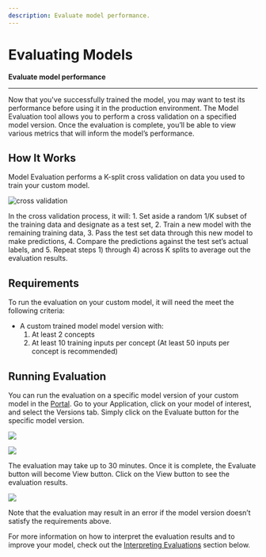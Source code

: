 ```yaml
---
description: Evaluate model performance.
---
```


# Evaluating Models

**Evaluate model performance**
<hr />

Now that you've successfully trained the model, you may want to test its performance before using it in the production environment. The Model Evaluation tool allows you to perform a cross validation on a specified model version. Once the evaluation is complete, you’ll be able to view various metrics that will inform the model’s performance.

## How It Works

Model Evaluation performs a K-split cross validation on data you used to train your custom model.

![cross validation](/img/cross_validation.jpg)

In the cross validation process, it will: 1. Set aside a random 1/K subset of the training data and designate as a test set, 2. Train a new model with the remaining training data, 3. Pass the test set data through this new model to make predictions, 4. Compare the predictions against the test set’s actual labels, and 5. Repeat steps 1\) through 4\) across K splits to average out the evaluation results.

## Requirements

To run the evaluation on your custom model, it will need the meet the following criteria:

* A custom trained model model version with:
  1. At least 2 concepts
  2. At least 10 training inputs per concept \(At least 50 inputs per concept is recommended\)

## Running Evaluation

You can run the evaluation on a specific model version of your custom model in the [Portal](https://clarifai.com/apps). Go to your Application, click on your model of interest, and select the Versions tab. Simply click on the Evaluate button for the specific model version.

![](/img/previewui-versions-new.png)

![](/img/preview-evaluate-new.png)

The evaluation may take up to 30 minutes. Once it is complete, the Evaluate button will become View button. Click on the View button to see the evaluation results.

![](/img/preview-view-new.png)

Note that the evaluation may result in an error if the model version doesn’t satisfy the requirements above.

For more information on how to interpret the evaluation results and to improve your model, check out the [Interpreting Evaluations](../evaluate/interpreting-evaluations/) section below. 
 

